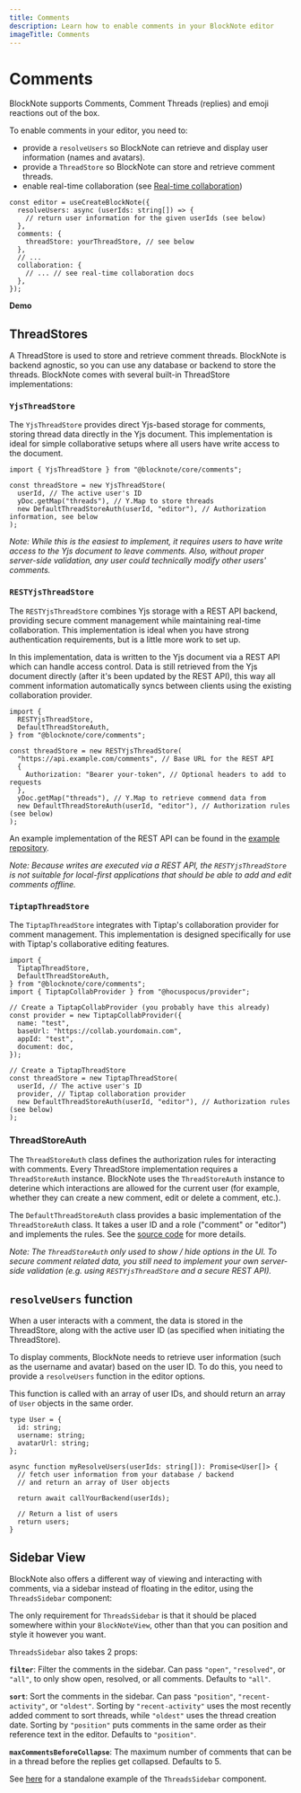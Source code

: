 ```yaml
---
title: Comments
description: Learn how to enable comments in your BlockNote editor
imageTitle: Comments
---
```


# Comments

BlockNote supports Comments, Comment Threads (replies) and emoji reactions out of the box.

To enable comments in your editor, you need to:

- provide a `resolveUsers` so BlockNote can retrieve and display user information (names and avatars).
- provide a `ThreadStore` so BlockNote can store and retrieve comment threads.
- enable real-time collaboration (see [Real-time collaboration](/docs/collaboration/real-time-collaboration))

```tsx
const editor = useCreateBlockNote({
  resolveUsers: async (userIds: string[]) => {
    // return user information for the given userIds (see below)
  },
  comments: {
    threadStore: yourThreadStore, // see below
  },
  // ...
  collaboration: {
    // ... // see real-time collaboration docs
  },
});
```

**Demo**

<Example name="collaboration/comments" />

## ThreadStores

A ThreadStore is used to store and retrieve comment threads. BlockNote is backend agnostic, so you can use any database or backend to store the threads.
BlockNote comes with several built-in ThreadStore implementations:

### `YjsThreadStore`

The `YjsThreadStore` provides direct Yjs-based storage for comments, storing thread data directly in the Yjs document. This implementation is ideal for simple collaborative setups where all users have write access to the document.

```tsx
import { YjsThreadStore } from "@blocknote/core/comments";

const threadStore = new YjsThreadStore(
  userId, // The active user's ID
  yDoc.getMap("threads"), // Y.Map to store threads
  new DefaultThreadStoreAuth(userId, "editor"), // Authorization information, see below
);
```

_Note: While this is the easiest to implement, it requires users to have write access to the Yjs document to leave comments. Also, without proper server-side validation, any user could technically modify other users' comments._

### `RESTYjsThreadStore`

The `RESTYjsThreadStore` combines Yjs storage with a REST API backend, providing secure comment management while maintaining real-time collaboration. This implementation is ideal when you have strong authentication requirements, but is a little more work to set up.

In this implementation, data is written to the Yjs document via a REST API which can handle access control. Data is still retrieved from the Yjs document directly (after it's been updated by the REST API), this way all comment information automatically syncs between clients using the existing collaboration provider.

```tsx
import {
  RESTYjsThreadStore,
  DefaultThreadStoreAuth,
} from "@blocknote/core/comments";

const threadStore = new RESTYjsThreadStore(
  "https://api.example.com/comments", // Base URL for the REST API
  {
    Authorization: "Bearer your-token", // Optional headers to add to requests
  },
  yDoc.getMap("threads"), // Y.Map to retrieve commend data from
  new DefaultThreadStoreAuth(userId, "editor"), // Authorization rules (see below)
);
```

An example implementation of the REST API can be found in the [example repository](https://github.com/TypeCellOS/BlockNote-demo-nextjs-hocuspocus).

_Note: Because writes are executed via a REST API, the `RESTYjsThreadStore` is not suitable for local-first applications that should be able to add and edit comments offline._

### `TiptapThreadStore`

The `TiptapThreadStore` integrates with Tiptap's collaboration provider for comment management. This implementation is designed specifically for use with Tiptap's collaborative editing features.

```tsx
import {
  TiptapThreadStore,
  DefaultThreadStoreAuth,
} from "@blocknote/core/comments";
import { TiptapCollabProvider } from "@hocuspocus/provider";

// Create a TiptapCollabProvider (you probably have this already)
const provider = new TiptapCollabProvider({
  name: "test",
  baseUrl: "https://collab.yourdomain.com",
  appId: "test",
  document: doc,
});

// Create a TiptapThreadStore
const threadStore = new TiptapThreadStore(
  userId, // The active user's ID
  provider, // Tiptap collaboration provider
  new DefaultThreadStoreAuth(userId, "editor"), // Authorization rules (see below)
);
```

### ThreadStoreAuth

The `ThreadStoreAuth` class defines the authorization rules for interacting with comments. Every ThreadStore implementation requires a `ThreadStoreAuth` instance. BlockNote uses the `ThreadStoreAuth` instance to deterine which interactions are allowed for the current user (for example, whether they can create a new comment, edit or delete a comment, etc.).

The `DefaultThreadStoreAuth` class provides a basic implementation of the `ThreadStoreAuth` class. It takes a user ID and a role ("comment" or "editor") and implements the rules. See the [source code](https://github.com/TypeCellOS/BlockNote/blob/main/packages/core/src/comments/threadstore/DefaultThreadStoreAuth.ts) for more details.

_Note: The `ThreadStoreAuth` only used to show / hide options in the UI. To secure comment related data, you still need to implement your own server-side validation (e.g. using `RESTYjsThreadStore` and a secure REST API)._

## `resolveUsers` function

When a user interacts with a comment, the data is stored in the ThreadStore, along with the active user ID (as specified when initiating the ThreadStore).

To display comments, BlockNote needs to retrieve user information (such as the username and avatar) based on the user ID. To do this, you need to provide a `resolveUsers` function in the editor options.

This function is called with an array of user IDs, and should return an array of `User` objects in the same order.

```tsx
type User = {
  id: string;
  username: string;
  avatarUrl: string;
};

async function myResolveUsers(userIds: string[]): Promise<User[]> {
  // fetch user information from your database / backend
  // and return an array of User objects

  return await callYourBackend(userIds);

  // Return a list of users
  return users;
}
```

## Sidebar View

BlockNote also offers a different way of viewing and interacting with comments, via a sidebar instead of floating in the editor, using the `ThreadsSidebar` component:

<Example name="collaboration/comments-with-sidebar" />

The only requirement for `ThreadsSidebar` is that it should be placed somewhere within your `BlockNoteView`, other than that you can position and style it however you want.

`ThreadsSidebar` also takes 2 props:

**`filter`**: Filter the comments in the sidebar. Can pass `"open"`, `"resolved"`, or `"all"`, to only show open, resolved, or all comments. Defaults to `"all"`.

**`sort`**: Sort the comments in the sidebar. Can pass `"position"`, `"recent-activity"`, or `"oldest"`. Sorting by `"recent-activity"` uses the most recently added comment to sort threads, while `"oldest"` uses the thread creation date. Sorting by `"position"` puts comments in the same order as their reference text in the editor. Defaults to `"position"`.

**`maxCommentsBeforeCollapse`**: The maximum number of comments that can be in a thread before the replies get collapsed. Defaults to 5.

See [here](https://playground.blocknotejs.org/collaboration/comments-with-sidebar?hideMenu=true) for a standalone example of the `ThreadsSidebar` component.
